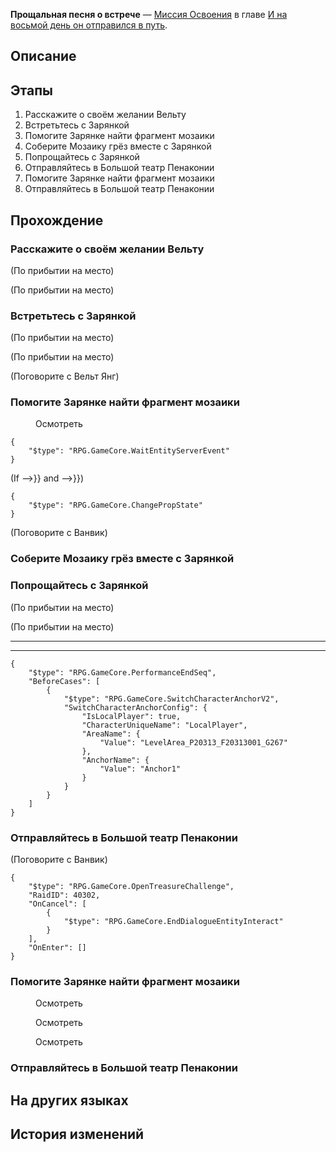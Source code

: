 {{Дополнить|Диалоги.}}
{{Миссия Инфобокс
|id              = 1036104
|Название        = 
|Изображение     = Миссия Освоения Прощальная песня о встрече.png
|Тип             = Миссия Освоения
|События         = 
|Глава           = И на восьмой день он отправился в путь
|Условия         = Завершена [[Миссия Освоения]] ''[[Реальность - отголосок грёз]]''
|Персонажи       = Ванвик; Вельт; Воскресенье; Зарянка; Первопроходец
|СтартЛокация    = [[Пенакония]] — [[Граница грёз]]
|Локации         = Граница грёз
|Предыдущая      = Реальность - отголосок грёз
|Следующая       = И на восьмой день он отправился в путь
|Награды         = Опыт Освоения*500; Звёздный нефрит*60; Путеводитель путешественника*6; Утраченный кристалл*6; Кредиты*60 000
}}
'''Прощальная песня о встрече''' — [[Миссия Освоения]] в главе [[И на восьмой день он отправился в путь]].

==Описание==
{{Описание|Для Воскресенья это было самое торжественное прощание за время путешествия. Однако в Мире грёз осталось разобраться ещё кое с чем - с ним самим.}}

==Этапы==
# Расскажите о своём желании Вельту
# Встретьтесь с Зарянкой
# Помогите Зарянке найти фрагмент мозаики
# Соберите Мозаику грёз вместе с Зарянкой
# Попрощайтесь с Зарянкой
# Отправляйтесь в Большой театр Пенаконии
# Помогите Зарянке найти фрагмент мозаики
# Отправляйтесь в Большой театр Пенаконии

==Прохождение==
{{Дополнить}}


===Расскажите о своём желании Вельту===
{{Описание миссии|локация=Граница грёз|Путешествие по прошлому наконец подошло к концу. Посмотрев на этого человека, никто бы не смог догадаться, что у него на уме.}}
{{Диалог Начало}}
;(По прибытии на место)

;(По прибытии на место)
:{{tx}}
{{Диалог Конец}}

===Встретьтесь с Зарянкой===
{{Описание миссии|локация=Граница грёз|Прощание - настоящее чудо. Сколько бы ни приходилось его совершать, вы никогда к этому не привыкните. Это нормально, ведь без прощаний мы не будем стремиться к воссоединению.<br />Попрощайтесь с младшей сестрой. Не торопитесь, проявите осторожность... И попрощайтесь.}}
{{Диалог Начало}}
;(По прибытии на место)

;(По прибытии на место)
:{{tx}}
:{{tx}}

;(Поговорите с Вельт Янг)
<!--Unknown TalkSentence: 136140110-->
{{Диалог Конец}}

===Помогите Зарянке найти фрагмент мозаики===
{{Диалог Начало}}
<!--Unknown TalkSentence: 136141302-->
<!--Unknown TalkSentence: 136141303-->
<!--Unknown TalkSentence: 136141304-->

:{{Диалог|Изучение}} Осмотреть
:{{tx}}
<pre>{
	"$type": "RPG.GameCore.WaitEntityServerEvent"
}</pre>
;(If {{cx}}{{subst:void|<!--{"$type":"RPG.GameCore.ByComparePropState","TargetType":{"$type":"RPG.GameCore.GroupFetchLocalTarget","TargetType":"Prop","Targets":[300002]}}-->}} and {{cx}}{{subst:void|<!--{"$type":"RPG.GameCore.ByComparePropState","TargetType":{"$type":"RPG.GameCore.GroupFetchLocalTarget","TargetType":"Prop","Targets":[300003]}}-->}})
<pre>{
	"$type": "RPG.GameCore.ChangePropState"
}</pre>

;(Поговорите с Ванвик)
<!--Unknown TalkSentence: 136140602-->
<!--Unknown TalkSentence: 136140603-->
<!--Unknown TalkSentence: 136140604-->
<!--Unknown TalkSentence: 136140605-->
{{Диалог Конец}}

===Соберите Мозаику грёз вместе с Зарянкой===
{{Диалог Начало}}
<!--Unknown TalkSentence: 136141305-->
{{Диалог Конец}}

===Попрощайтесь с Зарянкой===
{{Диалог Начало}}
;(По прибытии на место)

;(По прибытии на место)
:{{tx}}
----
:{{tx}}
----
:{{tx}}
:{{tx}}
<pre>{
	"$type": "RPG.GameCore.PerformanceEndSeq",
	"BeforeCases": [
		{
			"$type": "RPG.GameCore.SwitchCharacterAnchorV2",
			"SwitchCharacterAnchorConfig": {
				"IsLocalPlayer": true,
				"CharacterUniqueName": "LocalPlayer",
				"AreaName": {
					"Value": "LevelArea_P20313_F20313001_G267"
				},
				"AnchorName": {
					"Value": "Anchor1"
				}
			}
		}
	]
}</pre>
{{Диалог Конец}}

===Отправляйтесь в Большой театр Пенаконии===
{{Описание миссии|локация=Граница грёз|Только упав на землю, можно научиться летать. Если хочешь покинуть сцену навсегда, сначала придётся выйти на неё.<br />Отправляйтесь в Большой театр Пенаконии и завершите прощание.}}
{{Диалог Начало}}

;(Поговорите с Ванвик)
<pre>{
	"$type": "RPG.GameCore.OpenTreasureChallenge",
	"RaidID": 40302,
	"OnCancel": [
		{
			"$type": "RPG.GameCore.EndDialogueEntityInteract"
		}
	],
	"OnEnter": []
}</pre>
{{Диалог Конец}}

===Помогите Зарянке найти фрагмент мозаики===
{{Описание миссии|локация=Граница грёз|Прощание - настоящее чудо. Сколько бы ни приходилось его совершать, вы никогда к этому не привыкните. Это нормально, ведь без прощаний мы не будем стремиться к воссоединению.<br />Попрощайтесь с младшей сестрой. Не торопитесь, проявите осторожность... И попрощайтесь.}}
{{Диалог Начало}}

:{{Диалог|Изучение}} Осмотреть
:{{tx}}

:{{Диалог|Изучение}} Осмотреть

:{{Диалог|Изучение}} Осмотреть
{{Диалог Конец}}

===Отправляйтесь в Большой театр Пенаконии===
{{Описание миссии|локация=Граница грёз|Только упав на землю, можно научиться летать. Если хочешь покинуть сцену навсегда, сначала придётся выйти на неё.<br />Отправляйтесь в Большой театр Пенаконии и завершите прощание.}}
{{Диалог Начало}}
{{Диалог Конец}}

==На других языках==
{{На других языках
|en   = Sound of Farewell Hums Reunion
|zhs  = 听离别轻唱重逢
|zht  = 聽離別輕唱重逢
|ja   = 再会という別れの歌
|ko   = 재회라는 이별의 노래
|es   = Canción de despedida
|fr   = Chant d'adieu aux accents de retrouvailles
|ru   = Прощальная песня о встрече
|th   = สดับฟังบทเพลงอำลา
|vi   = Lắng Nghe Biệt Ly Hát Khúc Trùng Phùng
|de   = Lieder des Abschieds und des Wiedersehens
|id   = Dengarkan Perpisahan yang Menyanyikan Reuni
|pt   = O Som da Despedida Traz o Reencontro
}}

==История изменений==
{{История изменений|2.7}}
